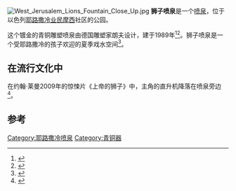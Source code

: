 [[File:West_Jerusalem_Lions_Fountain_Close_Up.jpg|thumb]]
'''狮子喷泉'''是一个[[喷泉|喷泉]]，位于以色列[[耶路撒冷|耶路撒冷]][[业民摩西|业民摩西]]社区的公园。

这个镀金的青铜雕塑喷泉由德国雕塑家朗夫设计，建于1989年<ref>{{cite web|title=Lion's Fountain|url=http://www.jerusalem.muni.il/en/SitesMuni/Sculpture/Monuments/Pages/PageSite_783.aspx|website=Jerusalem Municipality|accessdate=2014年10月20日|deadurl=yes|archiveurl=https://web.archive.org/web/20160304051125/http://www.jerusalem.muni.il/en/SitesMuni/Sculpture/Monuments/Pages/PageSite_783.aspx|archivedate=2016年3月4日}}</ref><ref>{{cite book|last1=Gorys|first1=Erhard|title=Heiliges Land: ein 10 000 Jahre altes Kulturland zwischen Mittelmeer, Rotem Meer und Jordan|date=2006|publisher=DuMont Reiseverlag|page=139}}</ref>。狮子喷泉是一个受耶路撒冷的孩子欢迎的夏季戏水空间<ref>{{cite web|title=Lion Fountain|url=http://www.play-scapes.com/correspondent_post/lion-fountain-blumfield-park/|website=Playscapes|accessdate=2014年10月20日|archive-date=2017年12月2日|archive-url=https://web.archive.org/web/20171202053059/http://www.play-scapes.com/correspondent_post/lion-fountain-blumfield-park/|dead-url=no}}</ref>。

==在流行文化中==
在约翰·莱曼2009年的惊悚片《上帝的狮子》中，主角的直升机降落在喷泉旁边<ref>{{cite book|last1=Lyman|first1=John|title=God's Lions: The Secret Chapel|date=2009|isbn=1625174373|url=http://books.google.com/books?id=UXrqAwAAQBAJ&pg=PT498&dq=lions+fountain+jerusalem&hl=en&sa=X&ei=X2NFVJuFCOrhsATnz4GwDQ&ved=0CBwQ6AEwADgK#v=onepage&q=lions%20fountain%20jerusalem&f=false|accessdate=2014年10月20日}}</ref>。

==参考==
{{Reflist}}

[[Category:耶路撒冷喷泉|Category:耶路撒冷喷泉]]
[[Category:青铜器|Category:青铜器]]